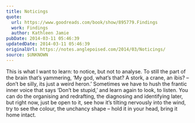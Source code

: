```yaml
---
title: Noticings
quote:
  url: https://www.goodreads.com/book/show/895779.Findings
  work: Findings
  author: Kathleen Jamie
pubDate: 2014-03-11 05:46:39
updatedDate: 2014-03-11 05:46:39
originalUrl: https://notes.anglepoised.com/2014/03/Noticings/
source: $UNKNOWN
---
```


This is what I want to learn: to notice, but not to analyse. To still the part of the brain that’s yammering, ‘My god, what’s that? A stork, a crane, an ibis? – don’t be silly, its just a weird heron.’ Sometimes we have to hush the frantic inner voice that says ‘Don’t be stupid,’ and learn again to look, to listen. You can do the organising and redrafting, the diagnosing and identifying later, but right now, just be open to it, see how it’s tilting nervously into the wind, try to see the colour, the unchancy shape – hold it in your head, bring it home intact.
